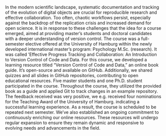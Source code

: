 In the modern scientific landscape, systematic documentation and tracking of the evolution of digital objects are crucial for reproducible research and effective collaboration. Too often, chaotic workflows persist, especially against the backdrop of the replication crisis and increased demand for open science. It is in response to these challenges that the idea for a course emerged, aimed at providing master's students and doctoral candidates with a deeper understanding of version control. The course was a full-semester elective offered at the University of Hamburg within the newly developed international master's program: Psychology M.Sc. (research). It was called 'Effective Progress Tracking and Collaboration: An Introduction to Version Control of Code and Data. For this course, we developed a learning resource titled "Version Control of Code and Data," an online book guide. It's open-source and available on GitHub. Additionally, we shared quizzes and all slides in GitHub repositories, contributing to open educational resources. Five master students and one Ph.D. student participated in the course. Throughout the course, they utilized the provided book as a guide and applied Git to track changes in an example repository. The feedback received was very positive, we e.g. received four nominations for the Teaching Award of the University of Hamburg. indicating a successful learning experience. As a result, the course is scheduled to be repeated next semester. We've also established an ongoing commitment to continuously enriching our online resources. These resources will undergo regular expansion to ensure they remain dynamic and responsive to evolving needs and advancements in the field.